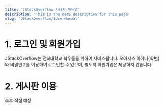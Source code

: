 ```yaml
---
title: 'JStackOverflow 사용자 매뉴얼'
description: 'This is the meta description for this page'
slug: 'JStackOverflow/1UserManual'
---
```


# 1. 로그인 및 회원가입

JStackOverflow는 전북대학교 학우들을 위하여 서비스됩니다. 오아시스 아이디(학번)와 비밀번호를 이용하여 로그인할 수 있으며, 별도의 회원가입은 제공하지 않습니다.

# 2. 게시판 이용

추후 작성 예정